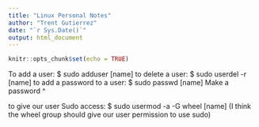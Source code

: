 ```yaml
---
title: "Linux Personal Notes"
author: "Trent Gutierrez"
date: "`r Sys.Date()`"
output: html_document
---
```


```r
knitr::opts_chunk$set(echo = TRUE)
```

To add a user: $ sudo adduser [name]
to delete a user: $ sudo userdel -r [name]
to add a password to a user: $ sudo passwd [name]
                               Make a password ^

to give our user Sudo access: $ sudo usermod -a -G wheel [name] 
                                (I think the wheel group should give 
                                 our user permission to use sudo)
